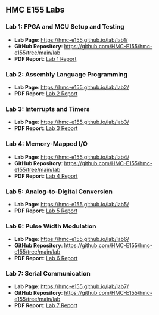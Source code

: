## HMC E155 Labs

### Lab 1: FPGA and MCU Setup and Testing
- **Lab Page**: [https://hmc-e155.github.io/lab/lab1/](https://hmc-e155.github.io/lab/lab1/)
- **GitHub Repository**: [https://github.com/HMC-E155/hmc-e155/tree/main/lab](https://github.com/HMC-E155/hmc-e155/tree/main/lab)
- **PDF Report**: [Lab 1 Report](path/to/lab1_report.pdf)

### Lab 2: Assembly Language Programming
- **Lab Page**: [https://hmc-e155.github.io/lab/lab2/](https://hmc-e155.github.io/lab/lab2/)
- **PDF Report**: [Lab 2 Report](path/to/lab2_report.pdf)

### Lab 3: Interrupts and Timers
- **Lab Page**: [https://hmc-e155.github.io/lab/lab3/](https://hmc-e155.github.io/lab/lab3/)
- **PDF Report**: [Lab 3 Report](path/to/lab3_report.pdf)

### Lab 4: Memory-Mapped I/O
- **Lab Page**: [https://hmc-e155.github.io/lab/lab4/](https://hmc-e155.github.io/lab/lab4/)
- **GitHub Repository**: [https://github.com/HMC-E155/hmc-e155/tree/main/lab](https://github.com/HMC-E155/hmc-e155/tree/main/lab)
- **PDF Report**: [Lab 4 Report](path/to/lab4_report.pdf)

### Lab 5: Analog-to-Digital Conversion
- **Lab Page**: [https://hmc-e155.github.io/lab/lab5/](https://hmc-e155.github.io/lab/lab5/)
- **PDF Report**: [Lab 5 Report](path/to/lab5_report.pdf)

### Lab 6: Pulse Width Modulation
- **Lab Page**: [https://hmc-e155.github.io/lab/lab6/](https://hmc-e155.github.io/lab/lab6/)
- **GitHub Repository**: [https://github.com/HMC-E155/hmc-e155/tree/main/lab](https://github.com/HMC-E155/hmc-e155/tree/main/lab)
- **PDF Report**: [Lab 6 Report](path/to/lab6_report.pdf)

### Lab 7: Serial Communication
- **Lab Page**: [https://hmc-e155.github.io/lab/lab7/](https://hmc-e155.github.io/lab/lab7/)
- **GitHub Repository**: [https://github.com/HMC-E155/hmc-e155/tree/main/lab](https://github.com/HMC-E155/hmc-e155/tree/main/lab)
- **PDF Report**: [Lab 7 Report](path/to/lab7_report.pdf)
